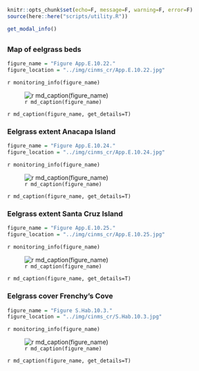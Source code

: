 ```r
knitr::opts_chunk$set(echo=F, message=F, warning=F, error=F)
source(here::here("scripts/utility.R"))
```

```r
get_modal_info()
```

## {.tabset}

### Map of eelgrass beds
```r
figure_name = "Figure App.E.10.22."
figure_location = "../img/cinms_cr/App.E.10.22.jpg"
```

`r monitoring_info(figure_name)`

![`r md_caption(figure_name)`](`r figure_location`)

`r md_caption(figure_name, get_details=T)`

### Eelgrass extent Anacapa Island
```r
figure_name = "Figure App.E.10.24."
figure_location = "../img/cinms_cr/App.E.10.24.jpg"
```

`r monitoring_info(figure_name)`

![`r md_caption(figure_name)`](`r figure_location`)

`r md_caption(figure_name, get_details=T)`

### Eelgrass extent Santa Cruz Island
```r
figure_name = "Figure App.E.10.25."
figure_location = "../img/cinms_cr/App.E.10.25.jpg"
```

`r monitoring_info(figure_name)`

![`r md_caption(figure_name)`](`r figure_location`)

`r md_caption(figure_name, get_details=T)`

### Eelgrass cover Frenchy's Cove
```r
figure_name = "Figure S.Hab.10.3."
figure_location = "../img/cinms_cr/S.Hab.10.3.jpg"
```

`r monitoring_info(figure_name)`

![`r md_caption(figure_name)`](`r figure_location`)

`r md_caption(figure_name, get_details=T)`


